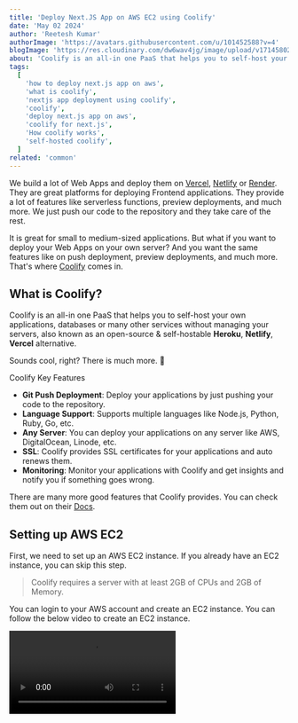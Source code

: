 ```yaml
---
title: 'Deploy Next.JS App on AWS EC2 using Coolify'
date: 'May 02 2024'
author: 'Reetesh Kumar'
authorImage: 'https://avatars.githubusercontent.com/u/101452588?v=4'
blogImage: 'https://res.cloudinary.com/dw6wav4jg/image/upload/v1714580286/coolify_wiqr4x.png'
about: 'Coolify is an all-in one PaaS that helps you to self-host your own applications, databases or many other services without managing your servers, also known as an open-source & self-hostable Heroku, Netlify, Vercel alternative.'
tags:
  [
    'how to deploy next.js app on aws',
    'what is coolify',
    'nextjs app deployment using coolify',
    'coolify',
    'deploy next.js app on aws',
    'coolify for next.js',
    'How coolify works',
    'self-hosted coolify',
  ]
related: 'common'
---
```


<TableContent title="Deploy Next.JS App on AWS EC2 using Coolify" />

We build a lot of Web Apps and deploy them on [Vercel](https://vercel.com), [Netlify](https://www.netlify.com/) or [Render](https://render.com/). They are great platforms for deploying Frontend applications. They provide a lot of features like serverless functions, preview deployments, and much more. We just push our code to the repository and they take care of the rest.

It is great for small to medium-sized applications. But what if you want to deploy your Web Apps on your own server? And you want the same features like on push deployment, preview deployments, and much more. That's where [Coolify](https://coolify.io/) comes in.

## What is Coolify?

Coolify is an all-in one PaaS that helps you to self-host your own applications, databases or many other services without managing your servers, also known as an open-source & self-hostable **Heroku**, **Netlify**, **Vercel** alternative.

Sounds cool, right? There is much more. 🥳

<SubHeadings>Coolify Key Features</SubHeadings>

- **Git Push Deployment**: Deploy your applications by just pushing your code to the repository.
- **Language Support**: Supports multiple languages like Node.js, Python, Ruby, Go, etc.
- **Any Server**: You can deploy your applications on any server like AWS, DigitalOcean, Linode, etc.
- **SSL**: Coolify provides SSL certificates for your applications and auto renews them.
- **Monitoring**: Monitor your applications with Coolify and get insights and notify you if something goes wrong.

There are many more good features that Coolify provides. You can check them out on their [Docs](https://coolify.io/docs/introduction).

## Setting up AWS EC2

First, we need to set up an AWS EC2 instance. If you already have an EC2 instance, you can skip this step.

> Coolify requires a server with at least 2GB of CPUs and 2GB of Memory.

You can login to your AWS account and create an EC2 instance. You can follow the below video to create an EC2 instance.

<Video src="https://res.cloudinary.com/dw6wav4jg/video/upload/v1714593765/Screen_Recording_2024-05-02_at_1.28.41_AM_pbrh0y.mov" />

<Callout emoji="💡" isRegular={true}>
  There are many strict security groups and firewall rules that you can setup to
  secure your EC2 instance. Here for sake of simplicity, I have not set up any
  security groups. You can always check official docs.
</Callout>

Now we need to setup security groups for our EC2 instance. It is needed to open ports for our application to run as Coolify run default on port 8000. You can follow the below video to setup security groups.

<Video src="https://res.cloudinary.com/dw6wav4jg/video/upload/v1714595250/Screen_Recording_2024-05-02_at_1.55.17_AM_lqjra4.mov" />

<Advertise title="IndexedDB in Recat using Dexie.js" />

<Separator />

## Installing Coolify on EC2

Now To install Coolify on your EC2 instance, you need to SSH into your EC2 instance. You can click on the connect button on your EC2 instance and follow the instructions to SSH into your EC2 instance.

Once you are in your EC2 instance, you can run the below command to install Coolify. But before If you have just setup you instanceof, it's always good to update your server.

```bash
sudo apt update

sudo apt upgrade

sudo curl -fsSL https://cdn.coollabs.io/coolify/install.sh | bash
```

It will setup Coolify on your EC2 instance. And you can able you access Coolify on your EC2 instance IP address on port 8000. For example `http://your-ec2-ip:8000`.

Once you open your EC2 instance IP address on port 8000, you will see the Coolify dashboard where you have register first. You can register with your email and password.

| ![Coolify](https://res.cloudinary.com/dw6wav4jg/image/upload/v1714595698/Image_02-05-24_at_2.03_AM_gt4pwi.jpg) |
| :------------------------------------------------------------------------------------------------------------: |
|                                               _Coolify Register_                                               |

Once you register, you can simply skip the onboarding process and you will see the Coolify dashboard.

Now You can click on Porject Tab and and click on **+ Add** button to create new porject where you can fill Porject and a description and click on **Continue** button.

Now you will see there will be default **Production** environment created for you. And also we want production environment so we can click on that and clcik on **Add New Resource** button.

| ![Coolify](https://res.cloudinary.com/dw6wav4jg/image/upload/v1714596386/Image_02-05-24_at_2.16_AM_edcqko.jpg) |
| :------------------------------------------------------------------------------------------------------------: |
|                                                   _Coolify_                                                    |

As you can see here we can choose many services as per our need. But here we are going to deploy Next.js app and want to connect with our GitHub repository. So we can choose **Public Repository**.

> You can also choose **Private Repository** if you want to deploy your private repository. For that you can follow Coolify Docs.

You can fill your repository URL and click on **Check Repository** button. and then it will auto fill the repository details and you can click on **Continue** button.

> You can change the branch or deploy command later after configuration.

After all this process we can now finally able to setup our App. To deploy our app you can see the the **Deploy** button on the top right corner. You can click on that and it will start deploying your app.

| ![Coolify](https://res.cloudinary.com/dw6wav4jg/image/upload/v1714596973/Image_02-05-24_at_2.25_AM_q8bnss.jpg) |
| :------------------------------------------------------------------------------------------------------------: |
|                                               _Coolify Project_                                                |

Here you can configure all the other things you need like environment variables, custom domains, monitoring, etc. After successful deployment, you can visiit to Domain provided by Coolify and you will see your Next.js app running.

<Separator />

## Auto Deploy on Push

Coolify provides a feature to auto-deploy your application on push. You can enable this feature by going to the project settings and click on **Webhooks** tab. Here you can see the webhook URL that you need to add to your GitHub repository.

You need to click on **WebHook configuration on Github** button and it will redirect you to GitHub. You can add the webhook URL which you can get from above input on coolify and add it to your GitHub repository. also you need to add **Secret** which can be anything you want. But it should be same on both side.

| ![Github](https://res.cloudinary.com/dw6wav4jg/image/upload/v1714623829/Image_02-05-24_at_9.53_AM_z3wdku.jpg) |
| :-----------------------------------------------------------------------------------------------------------: |
|                                               _Github Webhook_                                                |

After adding the webhook now you all set for auto deploymnet on push on selected branch. You can test it by pushing some changes to your repository and you will see the deployment on Coolify Project **Deployment** tab. You can see the logs and status of the deployment.

<Separator />

## Conclusion

Coolify is a great platform to self-host your applications. It provides a good UI which is easy to use and help to manage you application easily. As we are seeing multiple incident of data breach and paymnet issue on platform like Vercel and Netlify. It is good to have your own platform where you can manage your application and data.

We can deploy our Database for ur any application be it backend or frontend or any framework. Coolify is a great platform to manage all your applications and services.

I hope you like this article. If you have any questions or feedback, feel free to comment below. Happy Coding! 🚀

